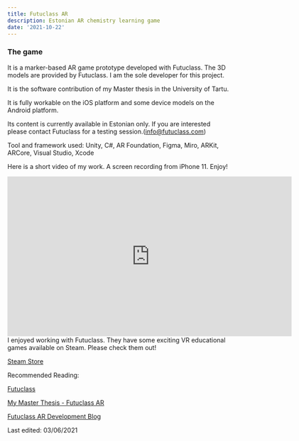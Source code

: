 ```yaml
---
title: Futuclass AR
description: Estonian AR chemistry learning game
date: '2021-10-22'
---
```


### The game

It is a marker-based AR game prototype developed with Futuclass. The 3D models are provided by Futuclass. I am the sole developer for this project.

It is the software contribution of my Master thesis in the University of Tartu.

It is fully workable on the iOS platform and some device models on the Android platform.

Its content is currently available in Estonian only. If you are interested please contact Futuclass for a testing session.(info@futuclass.com)

Tool and framework used: Unity, C#, AR Foundation, Figma, Miro, ARKit, ARCore, Visual Studio, Xcode

Here is a short video of my work. A screen recording from iPhone 11. Enjoy!

<div class="video-container">
<iframe width="640" height="360" src="https://www.youtube.com/embed/VtBjrPLJJTE" title="YouTube video player" frameborder="0" allow="accelerometer; autoplay; clipboard-write; encrypted-media; gyroscope; picture-in-picture" allowfullscreen></iframe>
</div>
I enjoyed working with Futuclass. They have some exciting VR educational games available on Steam. Please check them out!

[Steam Store](https://store.steampowered.com/app/1485370/Futuclass_Chemistry_VR/)

Recommended Reading:

[Futuclass](https://futuclass.com/)

[My Master Thesis - Futuclass AR](https://comserv.cs.ut.ee/ati_thesis/datasheet.php?id=72253&year=2021)

[Futuclass AR Development Blog](https://sites.google.com/view/futuclassi-koosloome/arendusblogi)

Last edited: 03/06/2021